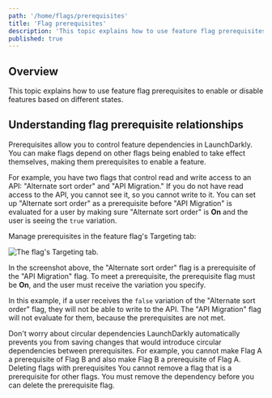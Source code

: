 ```yaml
---
path: '/home/flags/prerequisites'
title: 'Flag prerequisites'
description: 'This topic explains how to use feature flag prerequisites to enable or disable features based on different states. Prerequisites allow you to control feature dependencies in LaunchDarkly. You can make flags depend on other flags being enabled to take effect themselves.'
published: true
---
```


## Overview

This topic explains how to use feature flag prerequisites to enable or disable features based on different states.

## Understanding flag prerequisite relationships

Prerequisites allow you to control feature dependencies in LaunchDarkly. You can make flags depend on other flags being enabled to take effect themselves, making them prerequisites to enable a feature.

For example, you have two flags that control read and write access to an API: "Alternate sort order" and "API Migration." If you do not have read access to the API, you cannot see it, so you cannot write to it. You can set up "Alternate sort order" as a prerequisite before "API Migration" is evaluated for a user by making sure "Alternate sort order" is **On** and the user is seeing the `true` variation.

Manage prerequisites in the feature flag's Targeting tab:

![The flag's Targeting tab.](../../images/flag-targeting-prerequisite.png) 


In the screenshot above, the "Alternate sort order" flag is a prerequisite of the "API Migration" flag. To meet a prerequisite, the prerequisite flag must be **On**, and the user must receive the variation you specify.

In this example, if a user receives the `false` variation of the "Alternate sort order" flag, they will not be able to write to the API. The "API Migration" flag will not evaluate for them, because the prerequisites are not met.

<Callout intent="info">
  <CalloutTitle>Don't worry about circular dependencies</CalloutTitle>
  <CalloutDescription>
    LaunchDarkly automatically prevents you from saving changes that would introduce circular dependencies between
    prerequisites. For example, you cannot make Flag A a prerequisite of Flag B and also make Flag B a prerequisite of
    Flag A.
  </CalloutDescription>
</Callout> 
<Callout intent="alert">
  <CalloutTitle>Deleting flags with prerequisites</CalloutTitle>
  <CalloutDescription>
    You cannot remove a flag that is a prerequisite for other flags. You must remove the dependency before you can
    delete the prerequisite flag.
  </CalloutDescription>
</Callout> 
